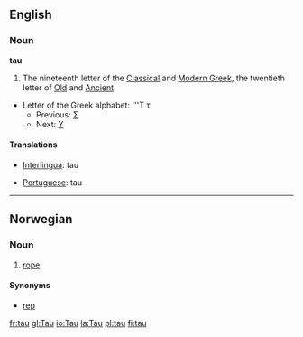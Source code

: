 ==English==

===Noun===
'''tau'''
# The nineteenth letter of the [[Classical Greek|Classical]] and [[Modern Greek]], the twentieth letter of [[Old Greek|Old]] and [[Ancient Greek|Ancient]].
*Letter of the Greek alphabet: '''&#932; &#964;
**Previous: [[sigma|&#931;]]
**Next: [[upsilon|&#933;]]

====Translations====
{{top}}
*[[Interlingua]]: tau
{{mid}}
*[[Portuguese]]: tau {{m}}
{{bottom}}

----
==Norwegian==
===Noun===
{{no-noun-n1}}
#[[rope]]
====Synonyms====
*[[rep]]

[[fr:tau]]
[[gl:Tau]]
[[io:Tau]]
[[la:Tau]]
[[pl:tau]]
[[fi:tau]]